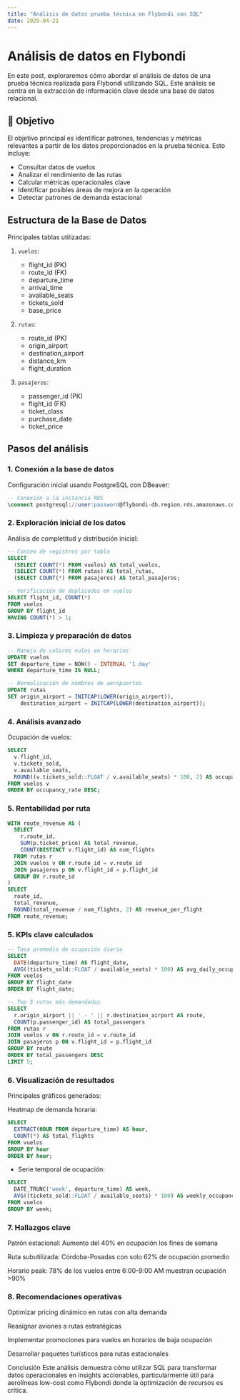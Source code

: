 ```yaml
---
title: "Análisis de datos prueba técnica en Flybondi con SQL"
date: 2025-04-21
---
```


# Análisis de datos en Flybondi

En este post, exploraremos cómo abordar el análisis de datos de una prueba técnica realizada para Flybondi utilizando SQL. Este análisis se centra en la extracción de información clave desde una base de datos relacional.

## 🎯 Objetivo

El objetivo principal es identificar patrones, tendencias y métricas relevantes a partir de los datos proporcionados en la prueba técnica. Esto incluye:

- Consultar datos de vuelos
- Analizar el rendimiento de las rutas
- Calcular métricas operacionales clave
- Identificar posibles áreas de mejora en la operación
- Detectar patrones de demanda estacional

## Estructura de la Base de Datos

Principales tablas utilizadas:

1. `vuelos`:
   - flight_id (PK)
   - route_id (FK)
   - departure_time
   - arrival_time
   - available_seats
   - tickets_sold
   - base_price

2. `rutas`:
   - route_id (PK)
   - origin_airport
   - destination_airport
   - distance_km
   - flight_duration

3. `pasajeros`:
   - passenger_id (PK)
   - flight_id (FK)
   - ticket_class
   - purchase_date
   - ticket_price

## Pasos del análisis

### 1. Conexión a la base de datos
Configuración inicial usando PostgreSQL con DBeaver:
```sql
-- Conexión a la instancia RDS
\connect postgresql://user:password@flybondi-db.region.rds.amazonaws.com:5432/flybondi_db
```

### 2. Exploración inicial de los datos
Análisis de completitud y distribución inicial:
```sql
-- Conteo de registros por tabla
SELECT 
  (SELECT COUNT(*) FROM vuelos) AS total_vuelos,
  (SELECT COUNT(*) FROM rutas) AS total_rutas,
  (SELECT COUNT(*) FROM pasajeros) AS total_pasajeros;

-- Verificación de duplicados en vuelos
SELECT flight_id, COUNT(*) 
FROM vuelos 
GROUP BY flight_id 
HAVING COUNT(*) > 1;
```

### 3. Limpieza y preparación de datos
```sql
-- Manejo de valores nulos en horarios
UPDATE vuelos
SET departure_time = NOW() - INTERVAL '1 day'
WHERE departure_time IS NULL;

-- Normalización de nombres de aeropuertos
UPDATE rutas
SET origin_airport = INITCAP(LOWER(origin_airport)),
    destination_airport = INITCAP(LOWER(destination_airport));
```

### 4. Análisis avanzado
Ocupación de vuelos:
```sql
SELECT 
  v.flight_id,
  v.tickets_sold,
  v.available_seats,
  ROUND((v.tickets_sold::FLOAT / v.available_seats) * 100, 2) AS occupancy_rate
FROM vuelos v
ORDER BY occupancy_rate DESC;
```

### 5. Rentabilidad por ruta
```sql
WITH route_revenue AS (
  SELECT 
    r.route_id,
    SUM(p.ticket_price) AS total_revenue,
    COUNT(DISTINCT v.flight_id) AS num_flights
  FROM rutas r
  JOIN vuelos v ON r.route_id = v.route_id
  JOIN pasajeros p ON v.flight_id = p.flight_id
  GROUP BY r.route_id
)
SELECT 
  route_id,
  total_revenue,
  ROUND(total_revenue / num_flights, 2) AS revenue_per_flight
FROM route_revenue;
```

### 5. KPIs clave calculados
```sql
-- Tasa promedio de ocupación diaria
SELECT 
  DATE(departure_time) AS flight_date,
  AVG((tickets_sold::FLOAT / available_seats) * 100) AS avg_daily_occupancy
FROM vuelos
GROUP BY flight_date
ORDER BY flight_date;

-- Top 5 rutas más demandadas
SELECT 
  r.origin_airport || ' - ' || r.destination_airport AS route,
  COUNT(p.passenger_id) AS total_passengers
FROM rutas r
JOIN vuelos v ON r.route_id = v.route_id
JOIN pasajeros p ON v.flight_id = p.flight_id
GROUP BY route
ORDER BY total_passengers DESC
LIMIT 5;
```

### 6. Visualización de resultados
Principales gráficos generados:

Heatmap de demanda horaria:
```sql
SELECT 
  EXTRACT(HOUR FROM departure_time) AS hour,
  COUNT(*) AS total_flights
FROM vuelos
GROUP BY hour
ORDER BY hour;
```

- Serie temporal de ocupación:
```sql
SELECT 
  DATE_TRUNC('week', departure_time) AS week,
  AVG((tickets_sold::FLOAT / available_seats) * 100) AS weekly_occupancy
FROM vuelos
GROUP BY week;
```

### 7. Hallazgos clave
Patrón estacional: Aumento del 40% en ocupación los fines de semana

Ruta subutilizada: Córdoba-Posadas con solo 62% de ocupación promedio

Horario peak: 78% de los vuelos entre 6:00-9:00 AM muestran ocupación >90%

### 8. Recomendaciones operativas
Optimizar pricing dinámico en rutas con alta demanda

Reasignar aviones a rutas estratégicas

Implementar promociones para vuelos en horarios de baja ocupación

Desarrollar paquetes turísticos para rutas estacionales

Conclusión
Este análisis demuestra cómo utilizar SQL para transformar datos operacionales en insights accionables, particularmente útil para aerolíneas low-cost como Flybondi donde la optimización de recursos es crítica.